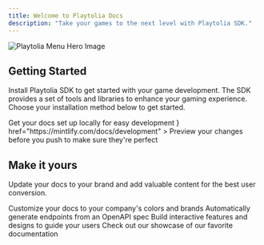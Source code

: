 ```yaml
---
title: Welcome to Playtolia Docs
description: "Take your games to the next level with Playtolia SDK."
---
```


<img
  className="block dark:hidden"
  src="/images/menu_overlay_hero.png"
  alt="Playtolia Menu Hero Image"
/>

## Getting Started

Install Playtolia SDK to get started with your game development. The SDK provides a set of tools and libraries to enhance your gaming experience.
Choose your installation method below to get started.

<CardGroup cols={2}>
  <Card
    title="Playtolia for Unity"
    icon="unity"
    href="https://mintlify.com/docs/quickstart"
  >
    Get your docs set up locally for easy development
  </Card>
  <Card
    title="Playtolia for Unreal Engine"
    icon={
        <svg
            xmlns="http://www.w3.org/2000/svg"
            xmlSpace="preserve"
            style={{
                enableBackground: "new 0 0 637.5 720",
            }}
            viewBox="0 0 637.5 720"
            {...props}
        >
            <switch>
                <g>
                    <path
                        d="m346.6 128.8 114 65.8c4.1 2.3 4.2 8.8 0 11l-135.5 78.2c-4.1 2.4-8.9 2.2-12.8 0l-135.4-78.2c-4.1-2.3-4.3-8.8 0-11l113.9-65.8V0L0 167.9v335.8-1.5 1.5l111.6-64.4V307.7c-.1-4.7 5.5-8 9.6-5.5l135.5 78.2c4.1 2.4 6.4 6.7 6.4 11.1v156.4c.1 4.7-5.4 8-9.5 5.5l-114-65.8-111.7 64.5L318.7 720l290.8-167.9L498 487.7l-114 65.8c-4 2.4-9.7-.7-9.5-5.5V391.6c0-4.7 2.6-8.9 6.4-11.1l135.4-78.2c4-2.5 9.7.7 9.6 5.5v131.6l111.6 64.4V167.9L346.6 0v128.8z"
                        style={{
                            fill: "#fff",
                        }}
                    />
                </g>
            </switch>
        </svg>
    }
    href="https://mintlify.com/docs/development"
  >
    Preview your changes before you push to make sure they're perfect
  </Card>
</CardGroup>

## Make it yours

Update your docs to your brand and add valuable content for the best user conversion.

<CardGroup cols={2}>
  <Card
    title="Customize Style"
    icon="palette"
    href="https://mintlify.com/docs/settings/global"
  >
    Customize your docs to your company's colors and brands
  </Card>
  <Card
    title="Reference APIs"
    icon="code"
    href="https://mintlify.com/docs/api-playground/openapi"
  >
    Automatically generate endpoints from an OpenAPI spec
  </Card>
  <Card
    title="Add Components"
    icon="screwdriver-wrench"
    href="https://mintlify.com/docs/content/components/accordions"
  >
    Build interactive features and designs to guide your users
  </Card>
  <Card
    title="Get Inspiration"
    icon="stars"
    href="https://mintlify.com/customers"
  >
    Check out our showcase of our favorite documentation
  </Card>
</CardGroup>
